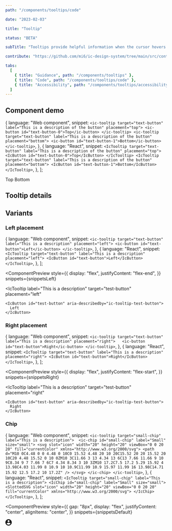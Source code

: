 ```yaml
---
path: "/components/tooltips/code"

date: "2023-02-03"

title: "Tooltip"

status: "BETA"

subTitle: "Tooltips provide helpful information when the cursor hovers over an element or when focus is applied."

contribute: "https://github.com/mi6/ic-design-system/tree/main/src/content/structured/components/tooltips"

tabs:
  [
    { title: "Guidance", path: "/components/tooltips" },
    { title: "Code", path: "/components/tooltips/code" },
    { title: "Accessibility", path: "/components/tooltips/accessibility" },
  ]
---
```



## Component demo

  {
    language: "Web component",
    snippet: `<ic-tooltip target="text-button" label="This is a description of the button" placement="top">
  <ic-button id="text-button-0">Top</ic-button>
</ic-tooltip>
<ic-tooltip target="text-button" label="This is a description of the button" placement="bottom">
  <ic-button id="text-button-1">Bottom</ic-button>
</ic-tooltip>`,
  },
  {
    language: "React",
    snippet: `<IcTooltip target="text-button" label="This is a description of the button" placement="top">
  <IcButton id="text-button-0">Top</IcButton>
</IcTooltip>
<IcTooltip target="text-button" label="This is a description of the button" placement="bottom">
  <IcButton id="text-button-1">Bottom</IcButton>
</IcTooltip>`,
  },
];

<ComponentPreview snippets={snippets}>
  <div style={{ display: "flex", flexDirection: "column", gap: "8px" }}>
    <IcTooltip
      label="This is a description of the button"
      target="test-button"
      placement="top"
    >
      <IcButton id="test-button" aria-describedby="ic-tooltip-test-button">
        Top
      </IcButton>
    </IcTooltip>
    <IcTooltip
      label="This is a description of the button"
      target="test-button"
      placement="bottom"
    >
      <IcButton id="test-button" aria-describedby="ic-tooltip-test-button">
        Bottom
      </IcButton>
    </IcTooltip>
  </div>
</ComponentPreview>

## Tooltip details

<ComponentDetails component="ic-tooltip" />

## Variants

### Left placement

  {
    language: "Web component",
    snippet: `<ic-tooltip target="text-button" label="This is a description" placement="left">
  <ic-button id="text-button">Left</ic-button>
</ic-tooltip>`,
  },
  {
    language: "React",
    snippet: `<IcTooltip target="text-button" label="This is a description" placement="left">
  <IcButton id="text-button">Left</IcButton>
</IcTooltip>`,
  },
];

<ComponentPreview
  style={{
    display: "flex",
    justifyContent: "flex-end",
  }}
  snippets={snippetsLeft}
>
  <IcTooltip
    label="This is a description"
    target="test-button"
    placement="left"
  >
    <IcButton id="test-button" aria-describedby="ic-tooltip-test-button">
      Left
    </IcButton>
  </IcTooltip>
</ComponentPreview>

### Right placement

  {
    language: "Web component",
    snippet: `<ic-tooltip target="text-button" label="This is a description" placement="right">  
  <ic-button id="text-button">Right</ic-button>
</ic-tooltip>`,
  },
  {
    language: "React",
    snippet: `<IcTooltip target="text-button" label="This is a description" placement="right">
  <IcButton id="text-button">Right</IcButton>
</IcTooltip>`,
  },
];

<ComponentPreview
  style={{
    display: "flex",
    justifyContent: "flex-start",
  }}
  snippets={snippetsRight}
>
  <IcTooltip
    label="This is a description"
    target="test-button"
    placement="right"
  >
    <IcButton id="test-button" aria-describedby="ic-tooltip-test-button">
      Right
    </IcButton>
  </IcTooltip>
</ComponentPreview>

### Chip

  {
    language: "Web component",
    snippet: `<ic-tooltip target="small-chip" label="This is a description"> 
  <ic-chip id="small-chip" label="Small" size="small">
    <svg slot="icon" width="20" height="20" viewBox="0 0 20 20" fill="currentColor" xmlns="http://www.w3.org/2000/svg">
      <path d="M10 0C4.48 0 0 4.48 0 10C0 15.52 4.48 20 10 20C15.52 20 20 15.52 20 10C20 4.48 15.52 0 10 0ZM10 3C11.66 3 13 4.34 13 6C13 7.66 11.66 9 10 9C8.34 9 7 7.66 7 6C7 4.34 8.34 3 10 3ZM10 17.2C7.5 17.2 5.29 15.92 4 13.98C4.03 11.99 8 10.9 10 10.9C11.99 10.9 15.97 11.99 16 13.98C14.71 15.92 12.5 17.2 10 17.2Z" />
    </svg>
  </ic-chip>
</ic-tooltip>`,
  },
  {
    language: "React",
    snippet: `<IcTooltip target="small-chip" label="This is a description">
  <IcChip id="small-chip" label="Small" size="small">
    <SlottedSVG slot="icon" width="20" height="20" viewBox="0 0 20 20" fill="currentColor" xmlns="http://www.w3.org/2000/svg">
    </IcChip>
</IcTooltip>`,
  },
];

<ComponentPreview
  style={{
    gap: "8px",
    display: "flex",
    justifyContent: "center",
    alignItems: "center",
  }}
  snippets={snippetsDefault}
>
  <IcTooltip target="small-chip" label="This is a description">
    <IcChip id="small-chip" label="Small" size="small">
      <svg
        slot="icon"
        width="20"
        height="20"
        viewBox="0 0 20 20"
        fill="currentColor"
        xmlns="http://www.w3.org/2000/svg"
      >
        <path d="M10 0C4.48 0 0 4.48 0 10C0 15.52 4.48 20 10 20C15.52 20 20 15.52 20 10C20 4.48 15.52 0 10 0ZM10 3C11.66 3 13 4.34 13 6C13 7.66 11.66 9 10 9C8.34 9 7 7.66 7 6C7 4.34 8.34 3 10 3ZM10 17.2C7.5 17.2 5.29 15.92 4 13.98C4.03 11.99 8 10.9 10 10.9C11.99 10.9 15.97 11.99 16 13.98C14.71 15.92 12.5 17.2 10 17.2Z" />
      </svg>
    </IcChip>
  </IcTooltip>
</ComponentPreview>
